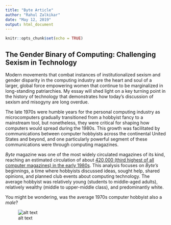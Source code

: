 ---
title: "Byte Article"
author: "Rahul Zalkikar"
date: "May 12, 2019"
output: html_document
---

```{r setup, include=FALSE}
knitr::opts_chunk$set(echo = TRUE)
```

## The Gender Binary of Computing: Challenging Sexism in Technology 

Modern movements that combat instances of institutionalized sexism and gender disparity in the computing industry are the heart and soul of a larger, global force empowering women that continue to be marginalized in long-standing patriarchies. My essay will shed light on a key turning point in the history of technology that demonstrates how today's discussion of sexism and misogyny are long overdue.

The late 1970s were humble years for the personal computing industry as microcomputers gradually transitioned from a hobbyist fancy to a mainstream tool, but nonetheless, they were critical for shaping how computers would spread during the 1980s. This growth was facilitated by communications between computer hobbyists across the continental United States and beyond, and one particularly powerful segment of these communications were through computing magazines.

*Byte* magazine was one of the most widely circulated magazines of its kind, reaching an estimated circulation of about [420,000 (third highest of all computer magazines) in the early 1980s](https://www.nytimes.com/1983/11/09/business/boom-in-computer-magazines.html). This analysis focuses on *Byte's* beginnings, a time where hobbyists discussed ideas, sought help, shared opinions, and planned club events about computing technology. The average hobbyist was relatively young (students to middle-aged adults), relatively wealthy (middle to upper-middle class), and predominantly white.

You might be wondering, was the average 1970s computer hobbyist also a *male*?

![alt text](https://github.com/zalkikar/zalkikar.github.io/blob/master/Figure1.png "Letter from a hobbyist-Bill Gates")
